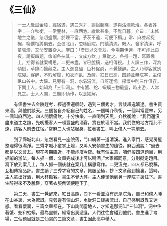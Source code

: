 # 《三仙》

> 一士人赴試金陵，經宿遷，遇三秀才，談論超曠，遂與沽酒款洽。各表姓字：一介秋衡，一常豐林，一麻西池。縱飲甚樂，不覺日暮。介曰：「未修地主之儀，忽叨盛饌，於理不當。茅茨不遠，可便下榻。」常、麻並起捉裾，喚僕相將俱去。至邑北山，忽睹庭院，門繞清流。既入，舍宇清潔，呼童張燈，又命安置從人。麻曰：「昔日以文會友，今場期伊邇，不可虛此良夜。請擬四題，命鬮各拈其一，文成方飲。」眾從之。各擬一題，寫置幾上，拾得者就案構思。二更未盡，皆已脫稿，迭相傳視。士人讀三作，深為傾倒，草錄而懷藏之。主人進良醞，巨杯促酹，不覺醺醉。主人乃導客就別院寢。客醉，不暇解履，和衣而臥。及醒，紅日已高，四顧並無院宇，主僕臥山谷中。大駭。見旁有一洞，水涓涓流，自訝迷惘。探懷中則三作俱存。下問土人，始知為「三仙洞」。中有蟹、蛇、蝦蟆三物最靈，時出游，人常見之。士人入闈，三題即仙作，以是擢解。

&emsp;&emsp;有個書生去金陵趕考，經過宿遷縣時，遇到三個秀才，言談超逸曠達。書生買來酒，與他們談天。三個各自介紹自己的姓名，一個叫介秋衡，一個叫常豐林，另一個叫麻西池。四人開懷痛飲，十分快樂。一直喝到天黑，介秋衡說：“我們還沒盡東道主之誼，先叨擾客人一頓豐盛的酒宴，實在於理不當。我們住的地方距此不遠，請客人前去住宿。”常麻二人也站起身，拉著書生，叫上僕人一塊前去。

&emsp;&emsp;到了縣城北山，忽然看見一座院落，門口繞著一道清溪。進入家門，感覺房屋整理得很潔淨。三秀才喊小童掌上燈，又叫人安頓書生的隨從。麻西池說：“過去都是以文會友。現在考期臨近，不能虛度今夜。我有個主意，咱們擬四道題目，用抓鬮的辦法，每人抓一個，文章完成後才可以喝酒。”大家都同意，分別擬定題目。寫下放到案几上，每人抓一個後就在案几上構思寫作。二更沒完，四人都已脫稿，互相傳換品評。書生讀了三秀才寫的文章，佩服至極，抄下文章藏到懷裏。這時，主人拿出好酒，用大杯勸客。書生不覺大醉。主人便領他到另一座院子裏住下。書生醉得來不及脫鞋，穿著衣服倒頭便睡下了。

&emsp;&emsp;第二天，書生一覺醒來，紅日高照，四下一看並沒有房屋院落，自己和僕人睡在山谷裏，大為驚訝。見旁邊有個山洞，水從洞口緩緩流出，自己感到訝異又迷惑。看看懷裏，三篇文章都在。下山詢問當地人，才知道那洞叫“三仙洞”。洞中住著蟹、蛇和蛤蟆，最為靈驗，經常出洞遊逛，人們往往會碰到他們。書生進了考場，三個題目就是三仙寫的三篇文章，書生因此高中舉人。
